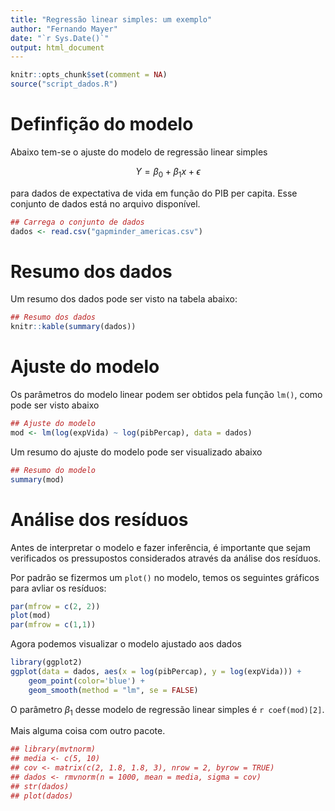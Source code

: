 ```yaml
---
title: "Regressão linear simples: um exemplo"
author: "Fernando Mayer"
date: "`r Sys.Date()`"
output: html_document
---
```


```r
knitr::opts_chunk$set(comment = NA)
source("script_dados.R")
```

# Definfição do modelo

Abaixo tem-se o ajuste do modelo de regressão linear simples

$$
Y = \beta_0 + \beta_1 x + \epsilon
$$

para dados de expectativa de vida em função do PIB per capita. Esse
conjunto de dados está no arquivo disponível.

```r
## Carrega o conjunto de dados
dados <- read.csv("gapminder_americas.csv")
```

# Resumo dos dados

Um resumo dos dados pode ser visto na tabela abaixo:

```r
## Resumo dos dados
knitr::kable(summary(dados))
```

# Ajuste do modelo

Os parâmetros do modelo linear podem ser obtidos pela função `lm()`,
como pode ser visto abaixo

```r
## Ajuste do modelo
mod <- lm(log(expVida) ~ log(pibPercap), data = dados)
```

Um resumo do ajuste do modelo pode ser visualizado abaixo

```r
## Resumo do modelo
summary(mod)
```

# Análise dos resíduos

Antes de interpretar o modelo e fazer inferência, é importante que sejam
verificados os pressupostos considerados através da análise dos resíduos.

Por padrão se fizermos um `plot()` no modelo, temos os seguintes
gráficos para avliar os resíduos:

```r
par(mfrow = c(2, 2))
plot(mod)
par(mfrow = c(1,1))
```

Agora podemos visualizar o modelo ajustado aos dados

```r
library(ggplot2)
ggplot(data = dados, aes(x = log(pibPercap), y = log(expVida))) +
    geom_point(color='blue') +
    geom_smooth(method = "lm", se = FALSE)
```

O parâmetro $\beta_1$ desse modelo de regressão linear simples é
`r coef(mod)[2]`.

Mais alguma coisa com outro pacote.

```r
## library(mvtnorm)
## media <- c(5, 10)
## cov <- matrix(c(2, 1.8, 1.8, 3), nrow = 2, byrow = TRUE)
## dados <- rmvnorm(n = 1000, mean = media, sigma = cov)
## str(dados)
## plot(dados)
```
